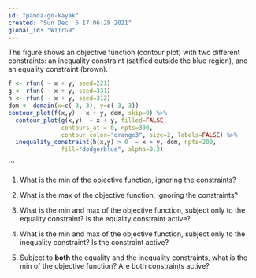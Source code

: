 ```yaml
---
id: "panda-go-kayak"
created: "Sun Dec  5 17:06:29 2021"
global_id: "W11rG9"
---
```


The figure shows an objective function (contour plot) with two different constraints: an inequality constraint (satified outside the blue region), and an equality constraint (brown).

```r
f <- rfun( ~ x + y, seed=221)
g <- rfun( ~ x + y, seed=331)
h <- rfun( ~ x + y, seed=312)
dom <- domain(x=c(-3, 3), y=c(-3, 3))
contour_plot(f(x,y) ~ x + y, dom, skip=0) %>%
  contour_plot(g(x,y)  ~ x + y, filled=FALSE, 
               contours_at = 0, npts=300,
               contour_color="orange3", size=2, labels=FALSE) %>%
  inequality_constraint(h(x,y) > 0  ~ x + y, dom, npts=200,
               fill="dodgerblue", alpha=0.3)
```
```

1. What is the min of the objective function, ignoring the constraints?

2. What is the max of the objective function, ignoring the constraints?

3. What is the min and max of the objective function, subject only to the equality constraint? Is the equality constraint active?

4. What is the min and max of the objective function, subject only to the inequality constraint? Is the constraint active?

5. Subject to **both** the equality and the inequality constraints, what is the min of the objective function? Are both constraints active?

